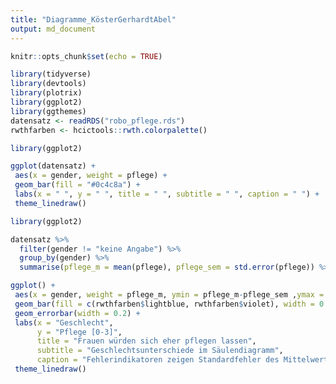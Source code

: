```yaml
---
title: "Diagramme_KösterGerhardtAbel"
output: md_document
---
```


```r
knitr::opts_chunk$set(echo = TRUE)

library(tidyverse)
library(devtools)
library(plotrix)
library(ggplot2)
library(ggthemes)
datensatz <- readRDS("robo_pflege.rds")
rwthfarben <- hcictools::rwth.colorpalette()
```

```r


library(ggplot2)

ggplot(datensatz) +
 aes(x = gender, weight = pflege) +
 geom_bar(fill = "#0c4c8a") +
 labs(x = " ", y = " ", title = " ", subtitle = " ", caption = " ") +
 theme_linedraw()

```


```r
library(ggplot2)

datensatz %>%
  filter(gender != "keine Angabe") %>%
  group_by(gender) %>%
  summarise(pflege_m = mean(pflege), pflege_sem = std.error(pflege)) %>%

ggplot() +
 aes(x = gender, weight = pflege_m, ymin = pflege_m-pflege_sem ,ymax = pflege_m+pflege_sem, fill = gender) +
 geom_bar(fill = c(rwthfarben$lightblue, rwthfarben$violet), width = 0.4) +
 geom_errorbar(width = 0.2) +
 labs(x = "Geschlecht", 
      y = "Pflege [0-3]", 
      title = "Frauen würden sich eher pflegen lassen", 
      subtitle = "Geschlechtsunterschiede im Säulendiagramm", 
      caption = "Fehlerindikatoren zeigen Standardfehler des Mittelwerts.") +
 theme_linedraw()
```


